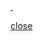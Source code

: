 <onlyinclude><div class="wlm-on-popup" id="{{{id|{{{1}}}}}}">[[#wlm|&nbsp;]]<div class="outer">[[#wlm|<span>close</span>]]<div class="inner"></onlyinclude>